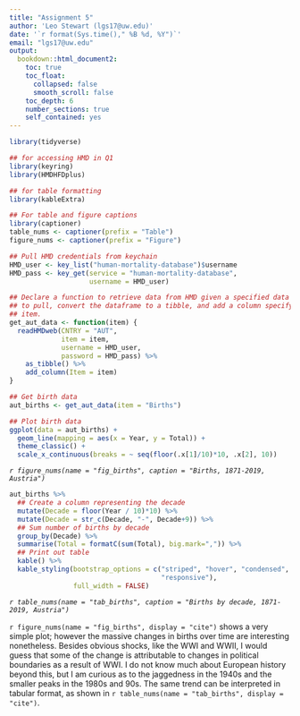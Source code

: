 ```yaml
---
title: "Assignment 5"
author: 'Leo Stewart (lgs17@uw.edu)'
date: '`r format(Sys.time()," %B %d, %Y")`'
email: "lgs17@uw.edu"
output:
  bookdown::html_document2:
    toc: true
    toc_float:
      collapsed: false
      smooth_scroll: false
    toc_depth: 6
    number_sections: true
    self_contained: yes
---
```



```r
library(tidyverse)

## for accessing HMD in Q1
library(keyring)
library(HMDHFDplus)

## for table formatting
library(kableExtra)

## For table and figure captions
library(captioner)
table_nums <- captioner(prefix = "Table")
figure_nums <- captioner(prefix = "Figure")
```


```r
## Pull HMD credentials from keychain
HMD_user <- key_list("human-mortality-database")$username
HMD_pass <- key_get(service = "human-mortality-database", 
                    username = HMD_user)

## Declare a function to retrieve data from HMD given a specified data item 
## to pull, convert the dataframe to a tibble, and add a column specifying the 
## item.
get_aut_data <- function(item) {
  readHMDweb(CNTRY = "AUT", 
             item = item,
             username = HMD_user, 
             password = HMD_pass) %>%
    as_tibble() %>%
    add_column(Item = item)
}

## Get birth data 
aut_births <- get_aut_data(item = "Births")

## Plot birth data
ggplot(data = aut_births) +
  geom_line(mapping = aes(x = Year, y = Total)) +
  theme_classic() +
  scale_x_continuous(breaks = ~ seq(floor(.x[1]/10)*10, .x[2], 10))
```
_`r figure_nums(name = "fig_births", caption = "Births, 1871-2019, Austria")`_

```r
aut_births %>%
  ## Create a column representing the decade
  mutate(Decade = floor(Year / 10)*10) %>%
  mutate(Decade = str_c(Decade, "-", Decade+9)) %>%
  ## Sum number of births by decade
  group_by(Decade) %>%
  summarise(Total = formatC(sum(Total), big.mark=",")) %>%
  ## Print out table
  kable() %>%
  kable_styling(bootstrap_options = c("striped", "hover", "condensed", 
                                      "responsive"), 
                full_width = FALSE)
```
_`r table_nums(name = "tab_births", caption = "Births by decade, 1871-2019, Austria")`_

`r figure_nums(name = "fig_births", display = "cite")` shows a very simple plot; however the massive changes in births over time are interesting nonetheless. Besides obvious shocks, like the WWI and WWII, I would guess that some of the change is attributable to changes in political boundaries as a result of WWI. I do not know much about European history beyond this, but I am curious as to the jaggedness in the 1940s and the smaller peaks in the 1980s and 90s. The same trend can be interpreted in tabular format, as shown in `r table_nums(name = "tab_births", display = "cite")`.

